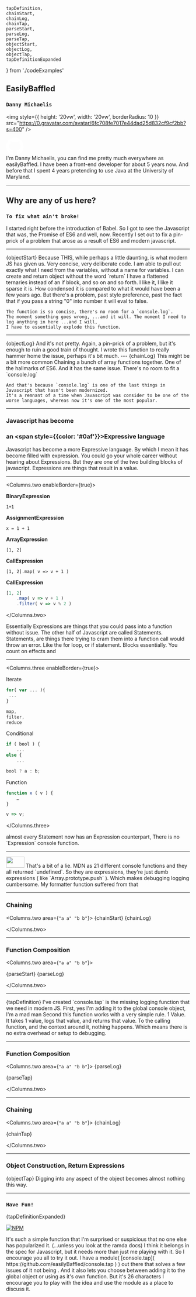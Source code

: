     tapDefinition,
    chainStart,
    chainLog,
    chainTap,
    parseStart,
    parseLog,
    parseTap,
    objectStart,
    objectLog,
    objectTap,
    tapDefinitionExpanded
} from './codeExamples'


## EasilyBaffled

### `Danny Michaelis`

<img
    style={{
        height: '20vw',
        width: '20vw',
        borderRadius: 10
    }}
    src="https://0.gravatar.com/avatar/6fc708fe7017e44dad25d832cf9cf2bb?s=400"
/>

<div style={{ margin: '2vw' }}>
    <a href="https://github.com/easilyBaffled/ident-presentation.git">
        <svg
            xmlns="http://www.w3.org/2000/svg"
            version="1.1"
            x="0px"
            y="0px"
            height="5vw"
            width="5vw"
            viewBox="0 0 438.549 438.549"
        >
            <path
                fill="#fff"
                d="M409.132,114.573c-19.608-33.596-46.205-60.194-79.798-79.8C295.736,15.166,259.057,5.365,219.271,5.365   c-39.781,0-76.472,9.804-110.063,29.408c-33.596,19.605-60.192,46.204-79.8,79.8C9.803,148.168,0,184.854,0,224.63   c0,47.78,13.94,90.745,41.827,128.906c27.884,38.164,63.906,64.572,108.063,79.227c5.14,0.954,8.945,0.283,11.419-1.996   c2.475-2.282,3.711-5.14,3.711-8.562c0-0.571-0.049-5.708-0.144-15.417c-0.098-9.709-0.144-18.179-0.144-25.406l-6.567,1.136   c-4.187,0.767-9.469,1.092-15.846,1c-6.374-0.089-12.991-0.757-19.842-1.999c-6.854-1.231-13.229-4.086-19.13-8.559   c-5.898-4.473-10.085-10.328-12.56-17.556l-2.855-6.57c-1.903-4.374-4.899-9.233-8.992-14.559   c-4.093-5.331-8.232-8.945-12.419-10.848l-1.999-1.431c-1.332-0.951-2.568-2.098-3.711-3.429c-1.142-1.331-1.997-2.663-2.568-3.997   c-0.572-1.335-0.098-2.43,1.427-3.289c1.525-0.859,4.281-1.276,8.28-1.276l5.708,0.853c3.807,0.763,8.516,3.042,14.133,6.851   c5.614,3.806,10.229,8.754,13.846,14.842c4.38,7.806,9.657,13.754,15.846,17.847c6.184,4.093,12.419,6.136,18.699,6.136   c6.28,0,11.704-0.476,16.274-1.423c4.565-0.952,8.848-2.383,12.847-4.285c1.713-12.758,6.377-22.559,13.988-29.41   c-10.848-1.14-20.601-2.857-29.264-5.14c-8.658-2.286-17.605-5.996-26.835-11.14c-9.235-5.137-16.896-11.516-22.985-19.126   c-6.09-7.614-11.088-17.61-14.987-29.979c-3.901-12.374-5.852-26.648-5.852-42.826c0-23.035,7.52-42.637,22.557-58.817   c-7.044-17.318-6.379-36.732,1.997-58.24c5.52-1.715,13.706-0.428,24.554,3.853c10.85,4.283,18.794,7.952,23.84,10.994   c5.046,3.041,9.089,5.618,12.135,7.708c17.705-4.947,35.976-7.421,54.818-7.421s37.117,2.474,54.823,7.421l10.849-6.849   c7.419-4.57,16.18-8.758,26.262-12.565c10.088-3.805,17.802-4.853,23.134-3.138c8.562,21.509,9.325,40.922,2.279,58.24   c15.036,16.18,22.559,35.787,22.559,58.817c0,16.178-1.958,30.497-5.853,42.966c-3.9,12.471-8.941,22.457-15.125,29.979   c-6.191,7.521-13.901,13.85-23.131,18.986c-9.232,5.14-18.182,8.85-26.84,11.136c-8.662,2.286-18.415,4.004-29.263,5.146   c9.894,8.562,14.842,22.077,14.842,40.539v60.237c0,3.422,1.19,6.279,3.572,8.562c2.379,2.279,6.136,2.95,11.276,1.995   c44.163-14.653,80.185-41.062,108.068-79.226c27.88-38.161,41.825-81.126,41.825-128.906   C438.536,184.851,428.728,148.168,409.132,114.573z"
            />
        </svg>
    </a>
</div>

<Notes>
    I'm Danny Michaelis, you can find me pretty much everywhere as easilyBaffled.
    I have been a front-end developer for about 5 years now. And before that I spent 4 years pretending to use Java at the University of Maryland.
</Notes>

---

## Why are any of us here?

### `To fix what ain't broke!`

<Notes>
    I started right before the introduction of Babel. So I got to see the Javascript that was, the Promise of ES6 and well, now.
    Recently I set out to fix a pin-prick of a problem that arose as a result of ES6 and modern javascript.
</Notes>

---
<Grid>
    <Js>{objectStart}</Js>
</Grid>
<Notes>
    Because THIS, while perhaps a little daunting, is what modern JS has given us.
    Very concise, very deliberate code.
    I am able to pull out exactly what I need from the variables, without a name for variables.
    I can create and return object without the word `return`
    I have a flattened ternaries instead of an if block, and so on and so forth.
    I like it, I like it sparse it is. How condensed it is compared to what it would have been a few years ago.
    But there's a problem, past style preference, past the fact that if you pass a string "0" into number it will eval to false.

    The function is so concise, there's no room for a `console.log`.
    The moment something goes wrong, ...and it will. The moment I need to log anything in here ...and I will,
    I have to essentially explode this function.
</Notes>

---
<Grid>
    <Js>{objectLog}</Js>
</Grid>
<Notes>
    And it's not pretty.
    Again, a pin-prick of a problem, but it's enough to ruin a good train of thought.
    I wrote this function to really hammer home the issue, perhaps it's bit much.
</Notes>
---

<Grid>
    <Js>{chainLog}</Js>
</Grid>

<Notes>
    This might be a bit more common
    Chaining a bunch of array functions together. One of the hallmarks of ES6.
    And it has the same issue. There's no room to fit a `console.log`

    And that's because `console.log` is one of the last things in Javascript that hasn't been modernized.
    It's a remnant of a time when Javascript was consider to be one of the worse languages, whereas now it's one of the most popular.
</Notes>

---

### Javascript has become
### an <span style={{color: '#0af'}}>Expressive</span> language

<Notes>
    Javascript has become a more Expressive language. By which I mean it has become filled with expression.
    You could go your whole career without hearing about Expressions.
    But they are one of the two building blocks of javascript.
    Expressions are things that result in a value.
</Notes>

---

<Columns.two enableBorder={true}>

**BinaryExpression**

`1+1`

**AssignmentExpression**

`x = 1 + 1`

**ArrayExpression**

`[1, 2]`

**CallExpression**

`[1, 2].map( v => v + 1 )`

**CallExpression**

```js
[1, 2]
    .map( v => v + 1 )
    .filter( v => v % 2 )
```

</Columns.two>

<Notes>
    Essentially Expressions are things that you could pass into a function without issue.
    The other half of Javascript are called Statements.
    Statements, are things there trying to cram them into a function call would throw an error.
    Like the for loop, or if statement. Blocks essentially.
    You count on effects and
</Notes>

---


<Columns.three enableBorder={true}>

Iterate

```js
for( var ... ){
 ...
}
```

```js
map,
filter,
reduce
```

Conditional

```js
if ( bool ) {
    ...
else {
    ...
```

```js
bool ? a : b;
```

Function

```js
function x ( v ) {
    …
}
```

```js
v => v;
```
</Columns.three>

<Notes>
almost every Statement now has an Expression counterpart,
There is no `Expression` console function.
</Notes>

---

<Image width="50vw" height="30vh" src="chrome-console.png"/>

<Notes>
That's a bit of a lie.
MDN as 21 different console functions and they all returned `undefined`.
So they are expressions, they're just dumb expressions ( like `Array.prototype.push` ).
Which makes debugging logging cumbersome.
My formatter function suffered from that
</Notes>

---

### Chaining

<Columns.two area={`"a a" "b b"`}>
<Js>
    {chainStart}
</Js>
<Js>
    {chainLog}
</Js>

</Columns.two>

---

### Function Composition

<Columns.two area={`"a a" "b b"`}>

<Js>
    {parseStart}
</Js>
<Js>
    {parseLog}
</Js>

</Columns.two>

---

<Grid>
    <Js>
        {tapDefinition}
    </Js>
</Grid>
<Notes>
I've created `console.tap` is the missing logging function that we need in modern JS.
First, yes I'm adding it to the global console object, I'm a mad man
Second this function works with a very simple rule. 1 Value. It takes 1 value, logs that value, and returns that value.
To the calling function, and the context around it, nothing happens. Which means there is no extra overhead or setup to debugging.
</Notes>

---

### Function Composition

<Columns.two area={`"a a" "b b"`}>
<Js>
    {parseLog}
</Js>

<Js>
    {parseTap}
</Js>

</Columns.two>

---

### Chaining

<Columns.two area={`"a a" "b b"`}>
<Js>
    {chainLog}
</Js>

<Js>
    {chainTap}
</Js>

</Columns.two>

---

### Object Construction, Return Expressions

<Grid>
<Js>{objectTap}</Js>
    </Grid>
<Notes>
    Digging into any aspect of the object becomes almost nothing this way.
</Notes>

---

### `Have Fun!`
<Grid>
    <Js>
        {tapDefinitionExpanded}
    </Js>
</Grid>

<br/>

[![NPM](https://nodei.co/npm/console.tap.png)](https://nodei.co/npm/console.tap/)

<Notes>
    It's such a simple function that I'm surprised or suspicious that no one else has popularized it.
    (...unless you look at the ramda docs)
    I think it belongs in the spec for Javascript, but it needs more than just me playing with it.
    So I encourage you all to try it out.
    I have a module( [console.tap]( https://github.com/easilyBaffled/console.tap ) ) out there that solves a few issues of it not being .
    And it also lets you choose between adding it to the global object or using as it's own function.
    But it's 26 characters I encourage you to play with the idea and use the module as a place to discuss it.
</Notes>
